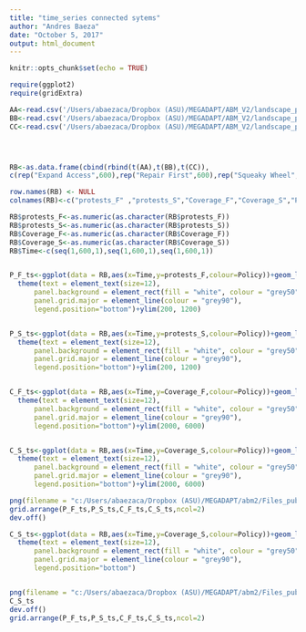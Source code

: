 ```yaml
---
title: "time_series connected sytems"
author: "Andres Baeza"
date: "October 5, 2017"
output: html_document
---
```


```r
knitr::opts_chunk$set(echo = TRUE)
```


```r
require(ggplot2)
require(gridExtra)
```


```r
AA<-read.csv('/Users/abaezaca/Dropbox (ASU)/MEGADAPT/ABM_V2/landscape_pics/600-2-300-2000--time_series.csv',header = F)
BB<-read.csv('/Users/abaezaca/Dropbox (ASU)/MEGADAPT/ABM_V2/landscape_pics/600-2-300-2001--time_series.csv',header = F)
CC<-read.csv('/Users/abaezaca/Dropbox (ASU)/MEGADAPT/ABM_V2/landscape_pics/600-2-300-2002--time_series.csv',header = F)




RB<-as.data.frame(cbind(rbind(t(AA),t(BB),t(CC)),
c(rep("Expand Access",600),rep("Repair First",600),rep("Squeaky Wheel",600))))

row.names(RB) <- NULL
colnames(RB)<-c("protests_F" ,"protests_S","Coverage_F","Coverage_S","Policy")

RB$protests_F<-as.numeric(as.character(RB$protests_F))
RB$protests_S<-as.numeric(as.character(RB$protests_S))
RB$Coverage_F<-as.numeric(as.character(RB$Coverage_F))
RB$Coverage_S<-as.numeric(as.character(RB$Coverage_S))
RB$Time<-c(seq(1,600,1),seq(1,600,1),seq(1,600,1))


P_F_ts<-ggplot(data = RB,aes(x=Time,y=protests_F,colour=Policy))+geom_line()+scale_colour_hue(guide="none")+labs(y="Protests ",title="Sewer system",x="Timestep")+
  theme(text = element_text(size=12),
      panel.background = element_rect(fill = "white", colour = "grey50"),
      panel.grid.major = element_line(colour = "grey90"),
      legend.position="bottom")+ylim(200, 1200)


P_S_ts<-ggplot(data = RB,aes(x=Time,y=protests_S,colour=Policy))+geom_line()+scale_colour_hue(guide="none")+labs(y="",title="Potable water system",x="Timestep")+
  theme(text = element_text(size=12),
      panel.background = element_rect(fill = "white", colour = "grey50"),
      panel.grid.major = element_line(colour = "grey90"),
      legend.position="bottom")+ylim(200, 1200)


C_F_ts<-ggplot(data = RB,aes(x=Time,y=Coverage_F,colour=Policy))+geom_line()+scale_colour_hue(guide="none")+labs(y="Area Covered",x="Timestep")+
  theme(text = element_text(size=12),
      panel.background = element_rect(fill = "white", colour = "grey50"),
      panel.grid.major = element_line(colour = "grey90"),
      legend.position="bottom")+ylim(2000, 6000)


C_S_ts<-ggplot(data = RB,aes(x=Time,y=Coverage_S,colour=Policy))+geom_line()+scale_colour_hue(guide="none")+labs(y="",x="Timestep")+
  theme(text = element_text(size=12),
      panel.background = element_rect(fill = "white", colour = "grey50"),
      panel.grid.major = element_line(colour = "grey90"),
      legend.position="bottom")+ylim(2000, 6000)

png(filename = "c:/Users/abaezaca/Dropbox (ASU)/MEGADAPT/abm2/Files_publication_ABM1/TS_infra_protests_ro2tau300.png",width = 12,height = 6,res=300,units = "in")
grid.arrange(P_F_ts,P_S_ts,C_F_ts,C_S_ts,ncol=2)
dev.off()

C_S_ts<-ggplot(data = RB,aes(x=Time,y=Coverage_S,colour=Policy))+geom_line()+scale_colour_hue()+labs(y="")+
  theme(text = element_text(size=12),
      panel.background = element_rect(fill = "white", colour = "grey50"),
      panel.grid.major = element_line(colour = "grey90"),
      legend.position="bottom")


png(filename = "c:/Users/abaezaca/Dropbox (ASU)/MEGADAPT/abm2/Files_publication_ABM1/Legend_TS_infra_protests_ro2tau300.png",width = 12,height = 6,res=300,units = "in")
C_S_ts
dev.off()
grid.arrange(P_F_ts,P_S_ts,C_F_ts,C_S_ts,ncol=2)
```



